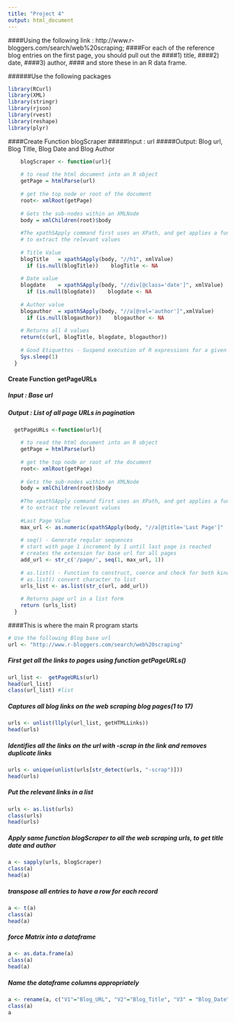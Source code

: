 ```yaml
---
title: "Project 4"
output: html_document
---
```



####Using the following link : http://www.r-bloggers.com/search/web%20scraping; 
####For each of the reference blog entries on the first page, you should pull out the 
####1) title, 
####2) date, 
####3) author, 
#### and store these in an R data frame. 

######Use the following packages
```r
library(RCurl)
library(XML)
library(stringr)
library(rjson)
library(rvest)
library(reshape)
library(plyr)
```

####Create Function blogScraper 
#####Input : url
#####Output: Blog url, Blog Title, Blog Date and Blog Author
```r
    blogScraper <- function(url){
    
    # to read the html document into an R object
    getPage = htmlParse(url)
    
    # get the top node or root of the document 
    root<- xmlRoot(getPage)
    
    # Gets the sub-nodes within an XMLNode
    body = xmlChildren(root)$body
    
    #The xpathSApply command first uses an XPath, and get applies a function, which is often an xmlValue function,
    # to extract the relevant values
    
    # Title Value
    blogTitle   = xpathSApply(body, "//h1", xmlValue)
      if (is.null(blogTitle))    blogTitle <- NA
    
    # Date value
    blogdate    = xpathSApply(body, "//div[@class='date']", xmlValue)
      if (is.null(blogdate))    blogdate <- NA
    
    # Author value
    blogauthor  = xpathSApply(body, "//a[@rel='author']",xmlValue)
      if (is.null(blogauthor))    blogauthor <- NA
    
    # Returns all 4 values
    return(c(url, blogTitle, blogdate, blogauthor))
    
    # Good Etiquettes - Suspend execution of R expressions for a given number of seconds
    Sys.sleep(1)
  }

```

#### Create Function getPageURLs 
##### Input : Base url 
##### Output : List of all page URLs in pagination

```r
  getPageURLs <-function(url){
    
    # to read the html document into an R object
    getPage = htmlParse(url)
    
    # get the top node or root of the document
    root<- xmlRoot(getPage)
    
    # Gets the sub-nodes within an XMLNode
    body = xmlChildren(root)$body
    
    #The xpathSApply command first uses an XPath, and get applies a function, which is often an xmlValue function,
    # to extract the relevant values
    
    #Last Page Value
    max_url <- as.numeric(xpathSApply(body, "//a[@title='Last Page']" , xmlValue))
    
    # seq() - Generate regular sequences
    # start with page 1 increment by 1 until last page is reached
    # creates the extension for base url for all pages
    add_url <- str_c('/page/', seq(1, max_url, 1))
    
    # as.list() - Function to construct, coerce and check for both kinds of R lists.
    # as.list() convert character to list
    urls_list <- as.list(str_c(url, add_url))
    
    # Returns page url in a list form
    return (urls_list)
  }
```
####This is where the main R program starts

```r
# Use the following Blog base url
url <- "http://www.r-bloggers.com/search/web%20scraping"

```

##### First get all the links to pages using function getPageURLs()
```r
url_list <-  getPageURLs(url)
head(url_list)
class(url_list) #list
```

##### Captures all blog links on the web scraping blog pages(1 to 17)
```r
urls <- unlist(llply(url_list, getHTMLLinks))
head(urls)
```

##### Identifies all the links on the url with -scrap in the link and removes duplicate links
```r
urls <- unique(unlist(urls[str_detect(urls, "-scrap")]))
head(urls)
```
##### Put the relevant links in a list
```r
urls <- as.list(urls)
class(urls)
head(urls)

```
##### Apply same function blogScraper to all the web scraping urls, to get title date and author
```r
a <- sapply(urls, blogScraper)
class(a)
head(a)
```
##### transpose all entries to have a row for each record
```r
a <- t(a)
class(a)
head(a)
```
##### force Matrix into a dataframe
```r
a <- as.data.frame(a)
class(a)
head(a)
```
##### Name the dataframe columns appropriately
```r
a <- rename(a, c("V1"="Blog_URL", "V2"="Blog_Title", "V3" = "Blog_Date", "V4" = "Blog_Author"))
class(a)
a
```

